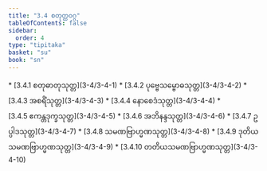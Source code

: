 ```yaml
---
title: "3.4 စတုတ္ထဝဂ္ဂ"
tableOfContents: false
sidebar:
  order: 4
type: "tipitaka"
basket: "su"
book: "sn"
---
```



<DynamicBreadcrumb />



<TableOfContents book="sn" section="3.4">
* [3.4.1 စတုဓာတုသုတ္တ](3-4/3-4-1)
* [3.4.2 ပုဗ္ဗေသမ္ဗောဓသုတ္တ](3-4/3-4-2)
* [3.4.3 အစရိံသုတ္တ](3-4/3-4-3)
* [3.4.4 နောစေဒံသုတ္တ](3-4/3-4-4)
* [3.4.5 ဧကန္တဒုက္ခသုတ္တ](3-4/3-4-5)
* [3.4.6 အဘိနန္ဒသုတ္တ](3-4/3-4-6)
* [3.4.7 ဥပ္ပါဒသုတ္တ](3-4/3-4-7)
* [3.4.8 သမဏဗြာဟ္မဏသုတ္တ](3-4/3-4-8)
* [3.4.9 ဒုတိယသမဏဗြာဟ္မဏသုတ္တ](3-4/3-4-9)
* [3.4.10 တတိယသမဏဗြာဟ္မဏသုတ္တ](3-4/3-4-10)
</TableOfContents>